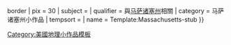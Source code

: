 {{asbox
| image     = Flag of Massachusetts.svg{{!}}border
| pix       = 30
| subject   = 
| qualifier = 與[[马萨诸塞州]]相關
| category  = 马萨诸塞州小作品
| tempsort  =  
| name      = Template:Massachusetts-stub
}}<noinclude>
[[Category:美國地理小作品模板]]
</noinclude>